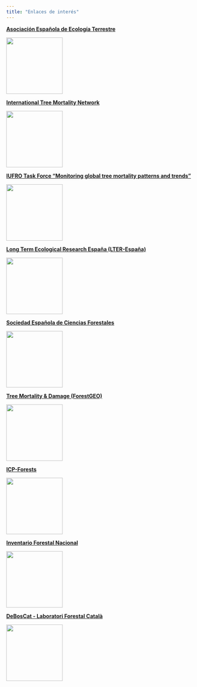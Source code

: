 ```yaml
---
title: "Enlaces de interés"
---
```


::: {layout-ncol=2 layout-valign="center"}

**[Asociación Española de Ecología Terrestre](https://www.aeet.org/es/gruposdetrabajo/redec.html)**  

![](images/logos_otros/logo_aeet.png){fig-align="right" width=150}

**[International Tree Mortality Network](https://www.tree-mortality.net/)**  

![](images/logos_otros/logo_itmn.png){fig-align="right" width=150}

**[IUFRO Task Force "Monitoring global tree mortality patterns and trends"](https://www.iufro.org/science/task-forces/tree-mortality-patterns/)**  

![](images/logos_otros/logo_iufro.jpg){fig-align="right" width=150}

**[Long Term Ecological Research España (LTER-España)](https://lter-spain.csic.es/)**  

![](images/logos_otros/logo_lterspain.png){fig-align="right" width=150}

**[Sociedad Española de Ciencias Forestales](https://secforestales.org/grupos/inventario-y-teledeteccion-forestal-0)**  

![](images/logos_otros/logo_secforestales.png){fig-align="right" width=150}

**[Tree Mortality & Damage (ForestGEO)](https://forestgeo.si.edu/protocols/tree-mortality-damage-protocol)**  

![](images/logos_otros/logo_forestgeo.png){fig-align="right" width=150}

**[ICP-Forests](http://icp-forests.net/)**  

![](images/logos_otros/logo_icpforest.jpg){fig-align="right" width=150}

**[Inventario Forestal Nacional](https://www.miteco.gob.es/es/biodiversidad/temas/inventarios-nacionales/inventario-forestal-nacional.html)**  

![](images/logos_otros/logo_ifn.jpeg){fig-align="right" width=150}

**[DeBosCat - Laboratori Forestal Català](https://laboratoriforestal.creaf.cat/deboscat_app/)**  

![](images/logos_otros/logo_deboscat.png){fig-align="right" width=150}

:::
